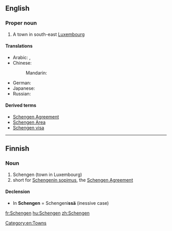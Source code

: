 ==English==
{{wikipedia}}

===Proper noun===
{{en-proper noun}}

# A town in south-east [[Luxembourg]]

====Translations====
{{trans-top|city in Luxembourg}}
* Arabic: {{t|ar|شينجن|m|tr=shiingan|sc=Arab}}, {{t|ar|شينغن|m|tr=shiinghan|sc=Arab}}
* Chinese:
*: Mandarin: {{t+|cmn|申根|tr=Shēngēn|sc=Hani}}
{{trans-mid}}
* German: {{t|de|Schengen|n}}
* Japanese: {{t|ja|シェンゲン|tr=Shengen|sc=Jpan}}
* Russian: {{t|ru|Шенген|m|tr=Šengén, Šéngen|sc=Cyrl}}
{{trans-bottom}}

====Derived terms====
* [[Schengen Agreement]]
* [[Schengen Area]]
* [[Schengen visa]]

[[Category:en:Towns]]

----

==Finnish==

===Noun===
{{head|fi|noun}}

# Schengen (town in Luxembourg)
# short for [[w:fi:Schengenin sopimus|Schengenin sopimus]], the [[w:Schengen Agreement|Schengen Agreement]]

====Declension====
* In '''Schengen''' = Schengeni'''ssä''' (inessive case)
{{fi-decl-risti|n=sg|Schengen|||ä|i=0}}

[[fr:Schengen]]
[[hu:Schengen]]
[[zh:Schengen]]